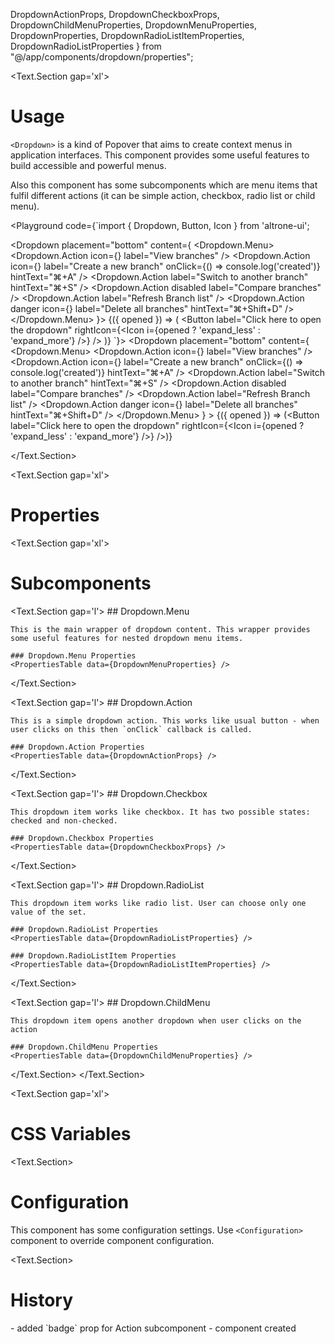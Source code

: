   DropdownActionProps, DropdownCheckboxProps, DropdownChildMenuProperties, DropdownMenuProperties,
  DropdownProperties, DropdownRadioListItemProperties,
  DropdownRadioListProperties
} from "@/app/components/dropdown/properties";

<BluePrint 
  title="Dropdown" 
  description="This component is used to show popover with menu options" 
  version={30}
  group="Containers"
/>

<Text.Section gap='xl'>
  # Usage

  `<Dropdown>` is a kind of Popover that aims to create context menus in application interfaces. This component provides
  some useful features to build accessible and powerful menus.

  Also this component has some subcomponents which are menu items that fulfil different actions (it can be simple action,
  checkbox, radio list or child menu).

  <Playground code={`import { Dropdown, Button, Icon } from 'altrone-ui';

<Dropdown
  placement="bottom"
  content={
    <Dropdown.Menu>
      <Dropdown.Action
        icon={<Icon i="account_tree" />}
        label="View branches"
      />
      <Dropdown.Action
        icon={<Icon i="add" />}
        label="Create a new branch"
        onClick={() => console.log('created')}
        hintText="⌘+A"
      />
      <Dropdown.Action
        label="Switch to another branch"
        hintText="⌘+S"
      />
      <Dropdown.Action disabled label="Compare branches" />
      <Dropdown.Action label="Refresh Branch list" />
      <Dropdown.Action
        danger
        icon={<Icon i="delete" />}
        label="Delete all branches"
        hintText="⌘+Shift+D"
      />
    </Dropdown.Menu>
  }>
  {({ opened }) => (
    <Button label="Click here to open the dropdown" rightIcon={<Icon i={opened ? 'expand_less' : 'expand_more'} />} />
  )}
</Dropdown>
`}>
    <Dropdown
      placement="bottom"
      content={
        <Dropdown.Menu>
          <Dropdown.Action
            icon={<Icon i="account_tree" />}
            label="View branches"
          />
          <Dropdown.Action
            icon={<Icon i="add" />}
            label="Create a new branch"
            onClick={() => console.log('created')}
            hintText="⌘+A"
          />
          <Dropdown.Action
            label="Switch to another branch"
            hintText="⌘+S"
          />
          <Dropdown.Action disabled label="Compare branches" />
          <Dropdown.Action label="Refresh Branch list" />
          <Dropdown.Action
            danger
            icon={<Icon i="delete" />}
            label="Delete all branches"
            hintText="⌘+Shift+D"
          />
        </Dropdown.Menu>
      }
    >
      {({ opened }) => (<Button label="Click here to open the dropdown" rightIcon={<Icon i={opened ? 'expand_less' : 'expand_more'} />} />)}
    </Dropdown>
  </Playground>

</Text.Section>

<Text.Section gap='xl'>
  # Properties

  <PropertiesTable title="Properties" data={DropdownProperties} />
</Text.Section>

<Text.Section gap='xl'>
# Subcomponents

  <Text.Section gap='l'>
    ## Dropdown.Menu

    This is the main wrapper of dropdown content. This wrapper provides some useful features for nested dropdown menu items.

    ### Dropdown.Menu Properties
    <PropertiesTable data={DropdownMenuProperties} />
  </Text.Section>

  <Text.Section gap='l'>
    ## Dropdown.Action

    This is a simple dropdown action. This works like usual button - when user clicks on this then `onClick` callback is called.

    ### Dropdown.Action Properties
    <PropertiesTable data={DropdownActionProps} />
  </Text.Section>

  <Text.Section gap='l'>
    ## Dropdown.Checkbox

    This dropdown item works like checkbox. It has two possible states: checked and non-checked.

    ### Dropdown.Checkbox Properties
    <PropertiesTable data={DropdownCheckboxProps} />
  </Text.Section>

  <Text.Section gap='l'>
    ## Dropdown.RadioList

    This dropdown item works like radio list. User can choose only one value of the set.

    ### Dropdown.RadioList Properties
    <PropertiesTable data={DropdownRadioListProperties} />

    ### Dropdown.RadioListItem Properties
    <PropertiesTable data={DropdownRadioListItemProperties} />
  </Text.Section>

  <Text.Section gap='l'>
    ## Dropdown.ChildMenu

    This dropdown item opens another dropdown when user clicks on the action

    ### Dropdown.ChildMenu Properties
    <PropertiesTable data={DropdownChildMenuProperties} />
  </Text.Section>
</Text.Section>

<Text.Section gap='xl'>
  # CSS Variables
  <CSSVariablesList data={DropdownCSSVariables} />
</Text.Section>

<Text.Section>
# Configuration

This component has some configuration settings. Use `<Configuration>` component to override component configuration.

<ConfigTable filter="dropdown." />
</Text.Section>

<Text.Section>
  # History
  <HistoryItem version="3.4">
    - added `badge` prop for Action subcomponent
  </HistoryItem>
  <HistoryItem version="3.0">
    - component created
  </HistoryItem>
</Text.Section>